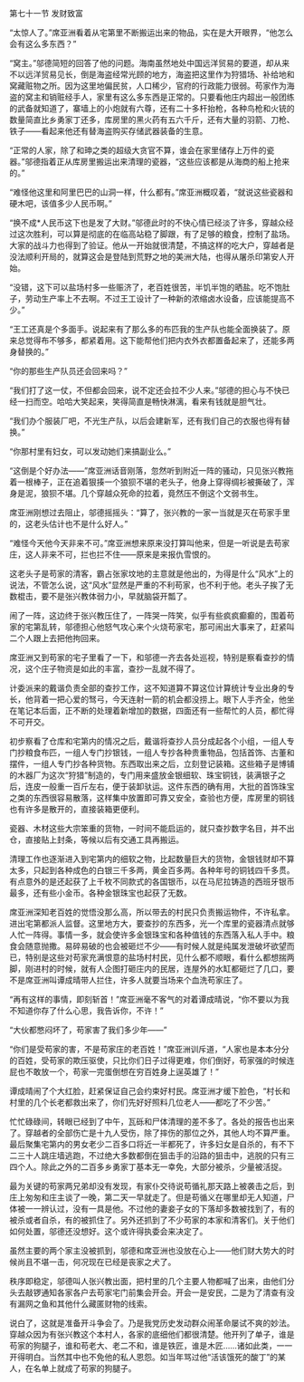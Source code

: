 

第七十一节 发财致富

“太惊人了。”席亚洲看着从宅第里不断搬运出来的物品，实在是大开眼界，“他怎么会有这么多东西？”

“窝主。”邬德简短的回答了他的问题。海南虽然地处中国远洋贸易的要道，却从来不以远洋贸易见长，倒是海盗经常光顾的地方，海盗把这里作为狩猎场、补给地和窝藏赃物之所。因为这里地偏民贫，人口稀少，官府的行政能力很弱。苟家作为海盗的窝主和销赃经手人，家里有这么多东西是正常的。只要看他庄内超出一般团练的武备就知道了，寨墙上的小炮就有六尊，还有二十多杆抬枪，各种鸟枪和火铳的数量简直比乡勇家丁还多，库房里的黑火药有五六千斤，还有大量的羽箭、刀枪、铁子――看起来他还有替海盗购买存储武器装备的生意。

“正常的人家，除了和珅之类的超级大贪官不算，谁会在家里储存上万件的瓷器。”邬德指着正从库房里搬运出来清理的瓷器，“这些应该都是从海商的船上抢来的。”

“难怪他这里和阿里巴巴的山洞一样，什么都有。”席亚洲概叹着，“就说这些瓷器和硬木吧，该值多少人民币啊。”

“换不成*人民币这下也是发了大财。”邬德此时的不快心情已经淡了许多，穿越众经过这次胜利，可以算是彻底的在临高站稳了脚跟，有了足够的粮食，控制了盐场。大家的战斗力也得到了验证。他从一开始就很清楚，不搞这样的吃大户，穿越者是没法顺利开局的，就算这会是登陆到荒野之地的美洲大陆，也得从屠杀印第安人开始。

“没错，这下可以盐场村多一些赈济了，老百姓很苦，半饥半饱的晒盐。吃不饱肚子，劳动生产率上不去啊。不过王工设计了一种新的浓缩卤水设备，应该能提高不少。”

“王工还真是个多面手。说起来有了那么多的布匹我的生产队也能全面换装了。原来总觉得布不够多，都紧着用。这下能帮他们把内衣外衣都置备起来了，还能多两身替换的。”

“你的那些生产队员还会回来吗？”

“我们打了这一仗，不但都会回来，说不定还会拉不少人来。”邬德的担心与不快已经一扫而空。哈哈大笑起来，笑得简直是畅快淋漓，看来有钱就是胆气壮。

“我们办个服装厂吧，不光生产队，以后会建新军，还有我们自己的衣服也得有替换。”

“你那村里有妇女，可以发动她们来搞副业么。”

“这倒是个好办法――”席亚洲话音刚落，忽然听到附近一阵的骚动，只见张兴教拖着一根棒子，正在追着狠揍一个狼狈不堪的老头子，他身上穿得绸衫被撕破了，浑身是泥，狼狈不堪。几个穿越众死命的拉着，竟然压不倒这个文弱书生。

席亚洲刚想过去阻止，邬德摇摇头：“算了，张兴教的一家一当就是灭在苟家手里的，这老头估计也不是什么好人。”

“难怪今天他今天非来不可。”席亚洲想来原来没打算叫他来，但是一听说是去苟家庄，这人非来不可，拦也拦不住――原来是来报仇雪恨的。

这老头子是苟家的清客，霸占张家坟地的主意就是他出的，为得是什么“风水”上的说法，不管怎么说，这“风水”显然是严重的不利苟家，也不利于他。老头子挨了无数棍击，要不是张兴教体弱力小，早就脑袋开瓢了。

闹了一阵，这边终于张兴教压住了，一阵哭一阵笑，似乎有些疯疯癫癫的，围着苟家的宅第乱转，邬德担心他怒气攻心来个火烧苟家宅，那可闹出大事来了，赶紧叫二个人跟上去把他拘回来。

席亚洲又到苟家的宅子里看了一下，和邬德一齐去各处巡视，特别是察看查抄的情况，这个庄子物资是如此的丰富，查抄一乱就不得了。

计委派来的戴谐负责全部的查抄工作，这不知道算不算这位计算统计专业出身的专长，他背着一把心爱的驽弓，今天连射一箭的机会都没捞上。眼下人手齐全，他坐在笔记本后面，正不断的处理着新增加的数据，四面还有一些帮忙的人员，都忙得不可开交。

初步察看了仓库和宅第内的情况之后，戴谐将查抄人员分成起各个小组，一组人专门抄粮食布匹，一组人专门抄银钱，一组人专抄各种贵重物品，包括首饰、古董和摆件，一组人专门抄各种货物。东西取出来之后，立刻登记装箱。这些箱子是博铺的木器厂为这次“狩猎”制造的，专门用来盛放金银细软、珠宝铜钱，装满银子之后，连皮一般重一百斤左右，便于装卸驮运。这件东西的确有用，大批的首饰珠宝之类的东西很容易散落，这样集中放置即可靠又安全，查验也方便，库房里的铜钱也有许多是散开的，直接装箱更便利。

瓷器、木材这些大宗笨重的货物，一时间不能启运的，就只查抄数字名目，并不出仓，直接贴上封条，等候以后有交通工具再搬运。

清理工作也逐渐进入到宅第内的细软之物，比起数量巨大的货物，金银钱财却不算太多，只起到各种成色的白银三千多两，黄金百多两。各种年号的铜钱四千多贯。有点意外的是还起获了上千枚不同款式的各国银币，以在马尼拉铸造的西班牙银币最多，还有些小金币。各种金银珠宝也起获了无数。

席亚洲深知老百姓的觉悟没那么高，所以带去的村民只负责搬运物件，不许私拿。进出宅第都派人监督。这里地方大，要查抄的东西多，光一个库里的瓷器清点就够人忙一阵得。事情一多，就会使许多金银珠宝和各种值钱的东西落入私人手中。粮食会随意抛撒。易碎易破的也会被砸烂不少――有时候人就是纯属发泄破坏欲望而已，特别是这些对苟家充满恨意的盐场村村民，见什么都不顺眼，看什么都想揣两脚，刚进村的时候，就有人企图打砸庄内的民居，连屋外的水缸都砸烂了几口，要不是席亚洲叫谭成晴带人拦住，许多人就要当场来个血洗苟家庄了。

“再有这样的事情，即刻斩首！”席亚洲毫不客气的对着谭成晴说，“你不要以为我不知道你存了什么心思，我告诉你，不许！”

“大伙都憋闷坏了，苟家害了我们多少年――”

“你们是受苟家的害，不是苟家庄的老百姓！”席亚洲训斥道，“人家也是本本分分的百姓，受苟家的欺压驱使，只比你们日子过得更难，你们倒好，苟家强的时候连屁也不敢放一个，苟家一完蛋倒想在穷百姓身上逞英雄了！”

谭成晴闹了个大红脸，赶紧保证自己会约束好村民。席亚洲才缓下脸色，“村长和村里的几个长老都救出来了，你们先好好照料几位老人――都吃了不少苦。”

忙忙碌碌间，转眼已经到了中午，瓦砾和尸体清理的差不多了。各处的报告也出来了。穿越者的全部伤亡是十九人受伤，除了摔伤的那位之外，其他人均不算严重。最后聚集宅第内的男女老少二百多口将近一半都死了，许多妇女是自杀的，有不下二三十人跳庄墙逃跑，不过绝大多数都倒在狙击手的沿路的狙击中，逃脱的只有三四个人。除此之外的二百多乡勇家丁基本无一幸免，大部分被杀，少量被活捉。

最为关键的苟家两兄弟却没有发现，有家仆交待说苟循礼那天路上被袭击之后，到庄上匆匆和庄主谈了一晚，第二天一早就走了。但是苟循义在哪里却无人知道，尸体被一一辨认过，没有一具是他。不过他的妻妾子女的下落却多数被找到了，有的被杀或者自杀，有的被抓住了。另外还抓到了不少苟家的本家和清客们。关于他们如何处置，邬德还没想好。这个或许得执委会来决定了。

虽然主要的两个家主没被抓到，邬德和席亚洲也没放在心上――他们财大势大的时候尚且不堪一击，何况现在已经是丧家之犬了。

秩序即稳定，邬德叫人张兴教出面，把村里的几个主要人物都喊了出来，由他们分头去敲锣通知各家各户去苟家宅门前集会开会。开会一是安民，二是为了清查有没有漏网之鱼和其他什么藏匿财物的线索。

说白了，这就是准备开斗争会了。乃是我党历史发动群众闹革命屡试不爽的妙法。穿越众因为有张兴教这个本村人，各家的底细他们都很清楚。他开列了单子，谁是苟家的狗腿子，谁和苟老大、老二不和，谁是铁匠，谁是木匠……诸如此类，一一开得明白。当然其中也不免他的私人恩怨。如当年骂过他“活该饿死的酸丁”的某人，在名单上就成了苟家的狗腿子。

